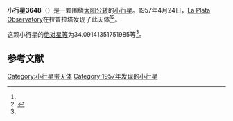 {{Infobox planet
| bgcolour = #FFFFC0
| name = 3648 Raffinetti
| symbol = 
| image = 
| caption = 
| discovery = yes
| discovery_ref = 
| discoverer = [[La_Plata_Observatory|La Plata Observatory]]
| discovery_site = [[拉普拉塔|拉普拉塔]] 
| discovered = 1957年4月24日
| designations = yes
| mp_name = 
| named_after = 
| alt_names = 1957 HK/ 1953 FE1 / 1972 GG / 1983 CW2 / 1983 EJ1 / 1987 HM
| mp_category = [[主带小行星|主带小行星]]
| orbit_ref = <ref name="a">[http://ssd.jpl.nasa.gov/sbdb.cgi?sstr=3648 3648 Raffinetti] {{Wayback|url=http://ssd.jpl.nasa.gov/sbdb.cgi?sstr=3648 |date=20200918033519 }}，小行星數據庫瀏覽器（JPL Small-Body Database Browser）－[[美国国家航空航天局|美国国家航空航天局]]喷气推进实验室</ref>
| epoch = 2456400.5 (2013年4月18日更新)
| aphelion = {{convert|2.673784592968383|AU|km|3|abbr=on|lk=out}}
| perihelion = {{convert|2.155785422173632|AU|km|3|abbr=on}}
| semimajor = {{convert|2.414785007571008|AU|km|3|abbr=on}}
| eccentricity = 0.107255753
| period = 1370.61706 [[日|日]]<br />3.75[[儒略年|儒略年]]
| avg_speed = 
| inclination = 7.899441640756561
| asc_node = 209.0210993864048
| mean_anomaly = 
| arg_peri = 34.09141351751985
| satellites = 
| physical_characteristics = yes
| dimensions = 
| mass = 
| density = 
| surface_grav = 
| escape_velocity = 
| sidereal_day = 
| axial_tilt = 
| pole_ecliptic_lat = 
| pole_ecliptic_lon = 
| albedo = 
| temperatures= 
| temp_name1 = 
| mean_temp_1 = 
| max_temp_1 = 
| temp_name2 = 
| max_temp_2 = 
| spectral_type = 
| abs_magnitude = 34.09141351751985
}}

'''小行星3648'''（{{lang-en|3648 Raffinetti}}）是一颗围绕[[太阳|太阳]][[公转|公转]]的[[小行星|小行星]]。1957年4月24日，[[La_Plata_Observatory|La Plata Observatory]]在拉普拉塔发现了此天体<ref name="a" /><ref>{{cite news|title=小行星列表|url=http://cfa-www.harvard.edu/iau/lists/NumberedMPs.txt|accessdate=2013-07-08|newspaper=哈佛大学|archive-date=2008-05-17|archive-url=https://web.archive.org/web/20080517010638/http://cfa-www.harvard.edu/iau/lists/NumberedMPs.txt|dead-url=no}}</ref>。

这颗小行星的[[绝对星等|绝对星等]]为34.09141351751985等<ref name="a" />。

==参考文献==
{{reflist}}
{{Minor Planet Number|[[小行星3647|小行星3647]]|[[小行星3649|小行星3649]]}}

{{小天体}}

[[Category:小行星带天体|Category:小行星带天体]]
[[Category:1957年发现的小行星|Category:1957年发现的小行星]]

{{asteroid-stub}}